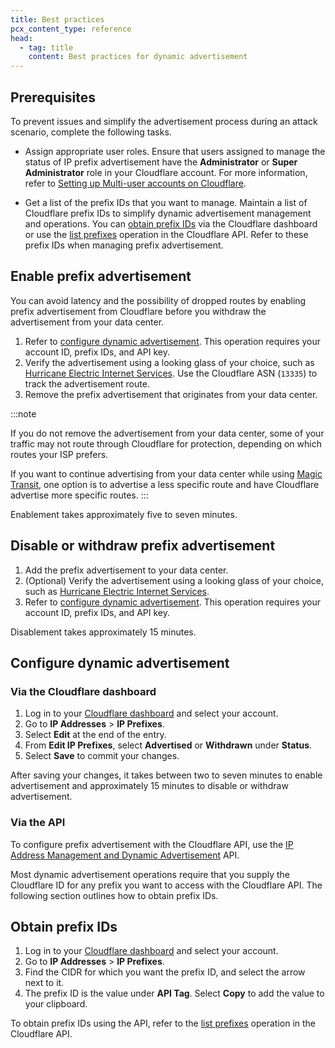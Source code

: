```yaml
---
title: Best practices
pcx_content_type: reference
head:
  - tag: title
    content: Best practices for dynamic advertisement
---
```



## Prerequisites

To prevent issues and simplify the advertisement process during an attack scenario, complete the following tasks.

- Assign appropriate user roles. Ensure that users assigned to manage the status of IP prefix advertisement have the **Administrator** or **Super Administrator** role in your Cloudflare account. For more information, refer to [Setting up Multi-user accounts on Cloudflare](/fundamentals/setup/manage-members/).

- Get a list of the prefix IDs that you want to manage. Maintain a list of Cloudflare prefix IDs to simplify dynamic advertisement management and operations. You can [obtain prefix IDs](#obtain-prefix-ids) via the Cloudflare dashboard or use the [list prefixes](/api/resources/addressing/subresources/prefixes/methods/list/) operation in the Cloudflare API. Refer to these prefix IDs when managing prefix advertisement.

## Enable prefix advertisement

You can avoid latency and the possibility of dropped routes by enabling prefix advertisement from Cloudflare before you withdraw the advertisement from your data center.

1. Refer to [configure dynamic advertisement](#configure-dynamic-advertisement). This operation requires your account ID, prefix IDs, and API key.
2. Verify the advertisement using a looking glass of your choice, such as [Hurricane Electric Internet Services](https://lg.he.net/). Use the Cloudflare ASN (`13335`) to track the advertisement route.
3. Remove the prefix advertisement that originates from your data center.

:::note

If you do not remove the advertisement from your data center, some of your traffic may not route through Cloudflare for protection, depending on which routes your ISP prefers.

If you want to continue advertising from your data center while using [Magic Transit](/magic-transit/), one option is to advertise a less specific route and have Cloudflare advertise more specific routes.
:::

Enablement takes approximately five to seven minutes.

## Disable or withdraw prefix advertisement

1. Add the prefix advertisement to your data center.
2. (Optional) Verify the advertisement using a looking glass of your choice, such as [Hurricane Electric Internet Services](https://lg.he.net/).
3. Refer to [configure dynamic advertisement](#configure-dynamic-advertisement). This operation requires your account ID, prefix IDs, and API key.

Disablement takes approximately 15 minutes.

## Configure dynamic advertisement

### Via the Cloudflare dashboard

1. Log in to your [Cloudflare dashboard](https://dash.cloudflare.com/) and select your account.
2. Go to **IP Addresses** > **IP Prefixes**.
3. Select **Edit** at the end of the entry.
4. From **Edit IP Prefixes**, select **Advertised** or **Withdrawn** under **Status**.
5. Select **Save** to commit your changes.

After saving your changes, it takes between two to seven minutes to enable advertisement and approximately 15 minutes to disable or withdraw advertisement.

### Via the API

To configure prefix advertisement with the Cloudflare API, use the [IP Address Management and Dynamic Advertisement](/api/resources/addressing/subresources/prefixes/subresources/bgp/subresources/statuses/methods/get/) API.

Most dynamic advertisement operations require that you supply the Cloudflare ID for any prefix you want to access with the Cloudflare API. The following section outlines how to obtain prefix IDs.

## Obtain prefix IDs

<Tabs syncKey="dashPlusAPI"> <TabItem label="Dashboard">

1. Log in to your [Cloudflare dashboard](https://dash.cloudflare.com/) and select your account.
2. Go to **IP Addresses** > **IP Prefixes**.
3. Find the CIDR for which you want the prefix ID, and select the arrow next to it.
4. The prefix ID is the value under **API Tag**. Select **Copy** to add the value to your clipboard.

</TabItem> <TabItem label="API">

To obtain prefix IDs using the API, refer to the [list prefixes](/api/resources/addressing/subresources/prefixes/methods/list/) operation in the Cloudflare API.

</TabItem> </Tabs>
